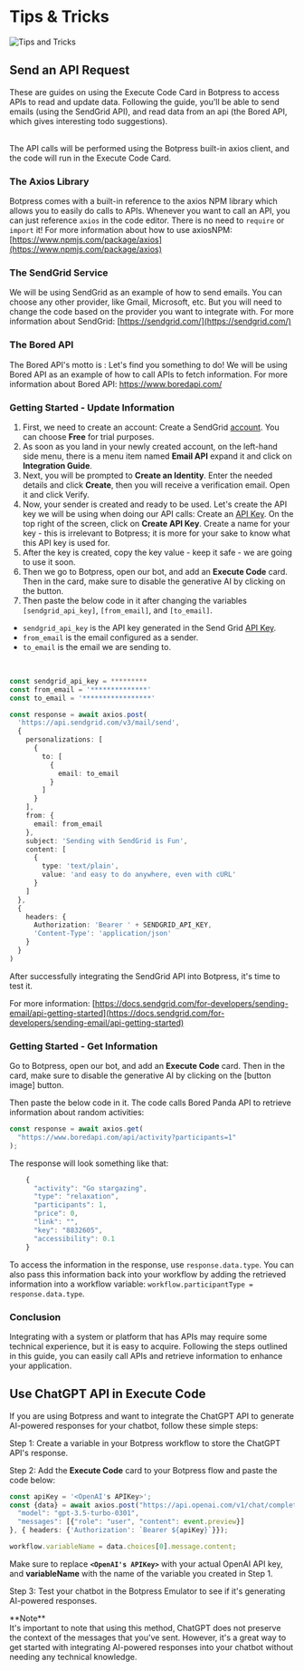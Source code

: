 
# Tips & Tricks

![Tips and Tricks](/docs/content/tips-cover.png)

## Send an API Request

These are guides on using the Execute Code Card in Botpress to access APIs to read and update data. Following the guide, you'll be able to send emails (using the SendGrid API), and read data from an api (the Bored API, which gives interesting todo suggestions).

<br />
The API calls will be performed using the Botpress built-in axios client, and the
code will run in the Execute Code Card.

### The Axios Library

Botpress comes with a built-in reference to the axios NPM library which allows you to easily do calls to APIs. Whenever you want to call an API, you can just reference `axios` in the code editor. There is no need to `require` or `import` it!
For more information about how to use axiosNPM: [https://www.npmjs.com/package/axios](https://www.npmjs.com/package/axios)

### The SendGrid Service

We will be using SendGrid as an example of how to send emails. You can choose any other provider, like Gmail, Microsoft, etc. But you will need to change the code based on the provider you want to integrate with.
For more information about SendGrid: [https://sendgrid.com/](https://sendgrid.com/)

### The Bored API

The Bored API's motto is : Let's find you something to do! We will be using Bored API as an example of how to call APIs to fetch information.
For more information about Bored API: https://www.boredapi.com/

### Getting Started - Update Information

1.  First, we need to create an account: Create a SendGrid [account](https://sendgrid.com/pricing/ "account"). You can choose **Free** for trial purposes.
2.  As soon as you land in your newly created account, on the left-hand side menu, there is a menu item named **Email API** expand it and click on **Integration Guide**.
3.  Next, you will be prompted to **Create an Identity**.
    Enter the needed details and click **Create**, then you will receive a verification email. Open it and click Verify.
4.  Now, your sender is created and ready to be used. Let's create the API key we will be using when doing our API calls: Create an [API Key](https://app.sendgrid.com/settings/api_keys "API Key").
    On the top right of the screen, click on **Create API Key**. Create a name for your key - this is irrelevant to Botpress; it is more for your sake to know what this API key is used for.
5.  After the key is created, copy the key value - keep it safe - we are going to use it soon.
6.  Then we go to Botpress, open our bot, and add an **Execute Code** card. Then in the card, make sure to disable the generative AI by clicking on the button.
7.  Then paste the below code in it after changing the variables `[sendgrid_api_key]`, `[from_email]`, and `[to_email]`.

- `sendgrid_api_key` is the API key generated in the Send Grid [API Key](https://app.sendgrid.com/settings/api_keys "API Key").
- `from_email` is the email configured as a sender.
- `to_email` is the email we are sending to.

<br />

```typescript
const sendgrid_api_key = *********
const from_email = '**************'
const to_email = '*****************'

const response = await axios.post(
  'https://api.sendgrid.com/v3/mail/send',
  {
    personalizations: [
      {
        to: [
          {
            email: to_email
          }
        ]
      }
    ],
    from: {
      email: from_email
    },
    subject: 'Sending with SendGrid is Fun',
    content: [
      {
        type: 'text/plain',
        value: 'and easy to do anywhere, even with cURL'
      }
    ]
  },
  {
    headers: {
      Authorization: 'Bearer ' + SENDGRID_API_KEY,
      'Content-Type': 'application/json'
    }
  }
)
```

After successfully integrating the SendGrid API into Botpress, it's time to test it.

For more information: [https://docs.sendgrid.com/for-developers/sending-email/api-getting-started](https://docs.sendgrid.com/for-developers/sending-email/api-getting-started)

### Getting Started - Get Information

Go to Botpress, open our bot, and add an **Execute Code** card. Then in the card, make sure to disable the generative AI by clicking on the [button image] button.

Then paste the below code in it. The code calls Bored Panda API to retrieve information about random activities:

```typescript
const response = await axios.get(
  "https://www.boredapi.com/api/activity?participants=1"
);
```

The response will look something like that:

```typescript
    {
      "activity": "Go stargazing",
      "type": "relaxation",
      "participants": 1,
      "price": 0,
      "link": "",
      "key": "8832605",
      "accessibility": 0.1
    }
```

To access the information in the response, use `response.data.type`. You can also pass this information back into your workflow by adding the retrieved information into a workflow variable: `workflow.participantType = response.data.type`.

### Conclusion

Integrating with a system or platform that has APIs may require some technical experience, but it is easy to acquire. Following the steps outlined in this guide, you can easily call APIs and retrieve information to enhance your application.

## Use ChatGPT API in Execute Code

If you are using Botpress and want to integrate the ChatGPT API to generate AI-powered responses for your chatbot, follow these simple steps:

Step 1: Create a variable in your Botpress workflow to store the ChatGPT API's response.

Step 2: Add the **Execute Code** card to your Botpress flow and paste the code below:

```typescript
const apiKey = '<OpenAI's APIKey>';
const {data} = await axios.post("https://api.openai.com/v1/chat/completions", {
  "model": "gpt-3.5-turbo-0301",
  "messages": [{"role": "user", "content": event.preview}]
}, { headers: {'Authorization': `Bearer ${apiKey}`}});

workflow.variableName = data.choices[0].message.content;
```

Make sure to replace **`<OpenAI's APIKey>`** with your actual OpenAI API key, and **variableName** with the name of the variable you created in Step 1.

Step 3: Test your chatbot in the Botpress Emulator to see if it's generating AI-powered responses.

<Callout type="info">
  **Note** <br/>
  It's important to note that using this method, ChatGPT does not preserve the
  context of the messages that you've sent. However, it's a great way to get
  started with integrating AI-powered responses into your chatbot without
  needing any technical knowledge.
</Callout>

